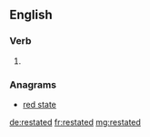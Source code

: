 ==English==

===Verb===
{{head|en}}

# {{en-past of|restate}}

===Anagrams===
* [[red state#English|red state]]

[[de:restated]]
[[fr:restated]]
[[mg:restated]]